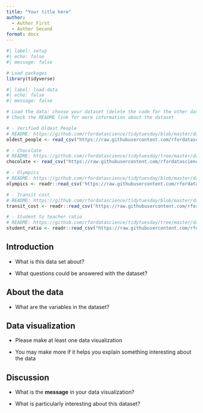 ```yaml
---
title: "Your title here"
author:
  - Author First
  - Author Second
format: docx
---
```


```r
#| label: setup
#| echo: false
#| message: false

# Load packages
library(tidyverse)
```

```r
#| label: load-data
#| echo: false
#| message: false

# Load the data: choose your dataset (delete the code for the other datasets)
# Check the README link for more information about the dataset

# - Verified Oldest People
# README: https://github.com/rfordatascience/tidytuesday/blob/master/data/2023/2023-05-30/readme.md#verified-oldest-people
oldest_people <- read_csv("https://raw.githubusercontent.com/rfordatascience/tidytuesday/master/data/2023/2023-05-30/centenarians.csv")

# - Chocolate
# README: https://github.com/rfordatascience/tidytuesday/tree/master/data/2022/2022-01-18#chocolate-ratings
chocolate <- read_csv("https://raw.githubusercontent.com/rfordatascience/tidytuesday/master/data/2022/2022-01-18/chocolate.csv")

# - Olympics
# README: https://github.com/rfordatascience/tidytuesday/blob/master/data/2021/2021-07-27/readme.md#the-olympics
olympics <- readr::read_csv('https://raw.githubusercontent.com/rfordatascience/tidytuesday/master/data/2021/2021-07-27/olympics.csv')

# - Transit cost
# README: https://github.com/rfordatascience/tidytuesday/blob/master/data/2021/2021-01-05/readme.md#transit-costs-project
transit_cost <- readr::read_csv('https://raw.githubusercontent.com/rfordatascience/tidytuesday/master/data/2021/2021-01-05/transit_cost.csv')

# - Student to teacher ratio
# README: https://github.com/rfordatascience/tidytuesday/tree/master/data/2019/2019-05-07#global-student-to-teacher-ratios
student_ratio <- readr::read_csv("https://raw.githubusercontent.com/rfordatascience/tidytuesday/master/data/2019/2019-05-07/student_teacher_ratio.csv")

```

## Introduction

- What is this data set about?

- What questions could be answered with the dataset?

## About the data

- What are the variables in the dataset?

## Data visualization

- Please make at least one data visualization

- You may make more if it helps you explain something interesting about the data

## Discussion

- What is the **message** in your data visualization?

- What is particularly interesting about this dataset?
